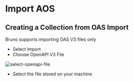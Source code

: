 
# Import AOS 

## Creating a Collection from OAS Import

<Callout type="info">Bruno supports importing OAS V3 files only</Callout>

- Select Import
- Choose OpenAPI V3 File

![select-openapi-file](/screenshots/open-api/select-open-api.webp)

- Select the file stored on your machine